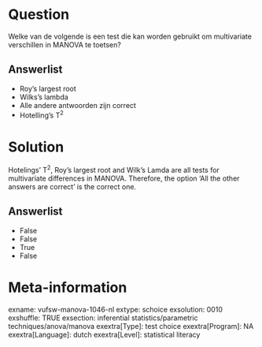 Question
========
Welke van de volgende is een test die kan worden gebruikt om
multivariate verschillen in MANOVA te toetsen?

Answerlist
----------
* Roy's largest root
* Wilks's lambda
* Alle andere antwoorden zijn correct
* Hotelling's T<sup>2</sup>

Solution
========





Hotelings' T<sup>2</sup>, Roy's largest root and Wilk's Lamda are all
tests for multivariate differences in MANOVA. Therefore, the option 'All
the other answers are correct' is the correct one.




Answerlist
----------
* False
* False
* True
* False

Meta-information
================
exname: vufsw-manova-1046-nl
extype: schoice
exsolution: 0010
exshuffle: TRUE
exsection: inferential statistics/parametric techniques/anova/manova
exextra[Type]: test choice
exextra[Program]: NA
exextra[Language]: dutch
exextra[Level]: statistical literacy

